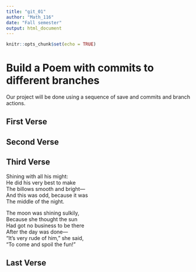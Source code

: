 ---
title: "git_01"
author: "Math_116"
date: "Fall semester"
output: html_document
---

```{r setup, include=FALSE}
knitr::opts_chunk$set(echo = TRUE)
```
# Build a Poem with commits to different branches
Our project will be done using a sequence of save and commits and branch actions.
<!-- Do not modify or change any text in "!--" bracketed areas such as this --- these are instructions to
you, if you change any of this the git program will notice it and compromise your git merging strategy !-->

## First Verse 
<!--Put the first five lines of a poem by Lewis Carrol in this section!-->

## Second Verse
<!--Put the first five lines of a poem by Robert Frost here!-->

## Third Verse
<!--Put the first two verses of The Walrus and the Carpenter here!-->
Shining with all his might:  
 He did his very best to make  
 The billows smooth and bright—  
And this was odd, because it was  
 The middle of the night.  
  
The moon was shining sulkily,  
 Because she thought the sun  
 Had got no business to be there  
 After the day was done—  
 “It’s very rude of him,” she said,  
“To come and spoil the fun!”     
  
## Last Verse
<!--Put a short poem of your choice 8-20 lines,here!-->
